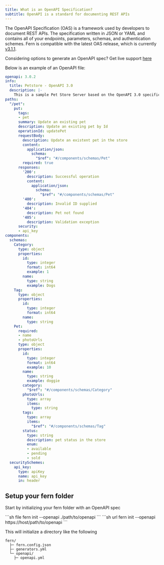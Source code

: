 ---
title: What is an OpenAPI Specification?
subtitle: OpenAPI is a standard for documenting REST APIs
---

The OpenAPI Specification (OAS) is a framework used by developers to document REST APIs. The specification 
written in JSON or YAML and contains all of your endpoints, parameters, schemas, and authentication schemes. 
Fern is compatible with the latest OAS release, which is currently [v3.1.1](https://spec.openapis.org/#openapi-specification).

<Info> Considering options to generate an OpenAPI spec? Get live support [here](https://fern-community.slack.com/join/shared_invite/zt-2dpftfmif-MuAegl8AfP_PK8s2tx350Q%EF%BB%BF#/shared-invite/email) </Info>

Below is an example of an OpenAPI file: 

```yaml openapi.yml 
openapi: 3.0.2
info:
  title: Petstore - OpenAPI 3.0
  description: |-
    This is a sample Pet Store Server based on the OpenAPI 3.0 specification.
paths:
  "/pet":
    put:
      tags:
      - pet
      summary: Update an existing pet
      description: Update an existing pet by Id
      operationId: updatePet
      requestBody:
        description: Update an existent pet in the store
        content:
          application/json:
            schema:
              "$ref": "#/components/schemas/Pet"
        required: true
      responses:
        '200':
          description: Successful operation
          content:
            application/json:
              schema:
                "$ref": "#/components/schemas/Pet"
        '400':
          description: Invalid ID supplied
        '404':
          description: Pet not found
        '405':
          description: Validation exception
      security:
      - api_key
components:
  schemas:
    Category:
      type: object
      properties:
        id:
          type: integer
          format: int64
          example: 1
        name:
          type: string
          example: Dogs
    Tag:
      type: object
      properties:
        id:
          type: integer
          format: int64
        name:
          type: string
    Pet:
      required:
      - name
      - photoUrls
      type: object
      properties:
        id:
          type: integer
          format: int64
          example: 10
        name:
          type: string
          example: doggie
        category:
          "$ref": "#/components/schemas/Category"
        photoUrls:
          type: array
          items:
            type: string
        tags:
          type: array
          items:
            "$ref": "#/components/schemas/Tag"
        status:
          type: string
          description: pet status in the store
          enum:
          - available
          - pending
          - sold
  securitySchemes:
    api_key:
      type: apiKey
      name: api_key
      in: header
```

## Setup your fern folder

Start by initializing your fern folder with an OpenAPI spec

<CodeGroup>
```sh file
fern init --openapi ./path/to/openapi
```
```sh url
fern init --openapi https://host/path/to/openapi
```
</CodeGroup>

This will initialize a directory like the following 
```
fern/
  ├─ fern.config.json
  ├─ generators.yml
  └─ openapi/
    ├─ openapi.yml
```    

